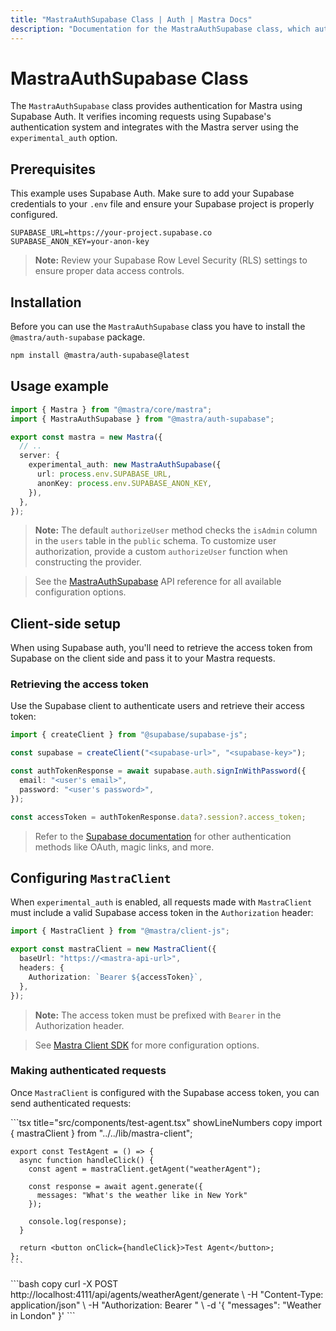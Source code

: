 ```yaml
---
title: "MastraAuthSupabase Class | Auth | Mastra Docs"
description: "Documentation for the MastraAuthSupabase class, which authenticates Mastra applications using Supabase Auth."
---
```



# MastraAuthSupabase Class

The `MastraAuthSupabase` class provides authentication for Mastra using Supabase Auth. It verifies incoming requests using Supabase's authentication system and integrates with the Mastra server using the `experimental_auth` option.

## Prerequisites

This example uses Supabase Auth. Make sure to add your Supabase credentials to your `.env` file and ensure your Supabase project is properly configured.

```env title=".env" copy
SUPABASE_URL=https://your-project.supabase.co
SUPABASE_ANON_KEY=your-anon-key
```

> **Note:** Review your Supabase Row Level Security (RLS) settings to ensure proper data access controls.

## Installation

Before you can use the `MastraAuthSupabase` class you have to install the `@mastra/auth-supabase` package.

```bash copy
npm install @mastra/auth-supabase@latest
```

## Usage example

```typescript {2,7-9} title="src/mastra/index.ts" showLineNumbers copy
import { Mastra } from "@mastra/core/mastra";
import { MastraAuthSupabase } from "@mastra/auth-supabase";

export const mastra = new Mastra({
  // ..
  server: {
    experimental_auth: new MastraAuthSupabase({
      url: process.env.SUPABASE_URL,
      anonKey: process.env.SUPABASE_ANON_KEY,
    }),
  },
});
```

> **Note:** The default `authorizeUser` method checks the `isAdmin` column in the `users` table in the `public` schema. To customize user authorization, provide a custom `authorizeUser` function when constructing the provider.

> See the [MastraAuthSupabase](/reference/auth/supabase) API reference for all available configuration options.

## Client-side setup

When using Supabase auth, you'll need to retrieve the access token from Supabase on the client side and pass it to your Mastra requests.

### Retrieving the access token

Use the Supabase client to authenticate users and retrieve their access token:

```typescript title="lib/auth.ts" showLineNumbers copy
import { createClient } from "@supabase/supabase-js";

const supabase = createClient("<supabase-url>", "<supabase-key>");

const authTokenResponse = await supabase.auth.signInWithPassword({
  email: "<user's email>",
  password: "<user's password>",
});

const accessToken = authTokenResponse.data?.session?.access_token;
```

> Refer to the [Supabase documentation](https://supabase.com/docs/guides/auth) for other authentication methods like OAuth, magic links, and more.

## Configuring `MastraClient`

When `experimental_auth` is enabled, all requests made with `MastraClient` must include a valid Supabase access token in the `Authorization` header:

```typescript {6} title="lib/mastra/mastra-client.ts" showLineNumbers copy
import { MastraClient } from "@mastra/client-js";

export const mastraClient = new MastraClient({
  baseUrl: "https://<mastra-api-url>",
  headers: {
    Authorization: `Bearer ${accessToken}`,
  },
});
```

> **Note:** The access token must be prefixed with `Bearer` in the Authorization header.

> See [Mastra Client SDK](/docs/server-db/mastra-client) for more configuration options.

### Making authenticated requests

Once `MastraClient` is configured with the Supabase access token, you can send authenticated requests:

<Tabs>
  <TabItem value="curl" label="cURL">
    ```tsx title="src/components/test-agent.tsx" showLineNumbers copy
    import { mastraClient } from "../../lib/mastra-client";

    export const TestAgent = () => {
      async function handleClick() {
        const agent = mastraClient.getAgent("weatherAgent");

        const response = await agent.generate({
          messages: "What's the weather like in New York"
        });

        console.log(response);
      }

      return <button onClick={handleClick}>Test Agent</button>;
    };
    ```

  </TabItem>
  <TabItem value="react" label="React">
    ```bash copy
    curl -X POST http://localhost:4111/api/agents/weatherAgent/generate \
      -H "Content-Type: application/json" \
      -H "Authorization: Bearer <your-supabase-access-token>" \
      -d '{
        "messages": "Weather in London"
      }'
    ```
  </TabItem>
</Tabs>
